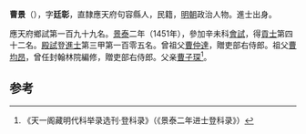 '''曹景'''（{{bd|1414年||？}}），字'''廷彰'''，直隸應天府句容縣人，民籍，[[明朝|明朝]]政治人物。進士出身。

應天府鄉試第一百九十九名。[[景泰|景泰]]二年（1451年），參加辛未科[[會試|會試]]，得[[貢士|貢士]]第四十二名。[[殿試|殿試]]登[[進士|進士]]第三甲第一百零五名。曾祖父[[曹仲達|曹仲達]]，贈吏部右侍郎。祖父[[曹均昂|曹均昂]]，曾任封翰林院編修，贈吏部右侍郎。父亲[[曹子琛|曹子琛]]<ref>《天一阁藏明代科举录选刊·登科录》（《景泰二年进士登科录》）</ref>。

==参考==
{{reflist}}
{{明朝人物小作品}}
{{景泰二年辛未科殿試金榜}}